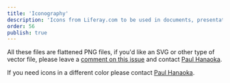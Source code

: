 ```yaml
---
title: 'Iconography'
description: 'Icons from Liferay.com to be used in documents, presentations, etc'
order: 56
publish: true
---
```



All these files are flattened PNG files, if you'd like an SVG or other type of vector file, please leave a [comment on this issue](https://github.com/liferay-design/liferay.design/issues/158) and contact [Paul Hanaoka](mailto:paul.hanaoka@liferay.com).

If you need icons in a different color please contact [Paul Hanaoka](mailto:paul.hanaoka@liferay.com).

<br />
<br />

<Grid variant='smallCards' >
	<CardAsset
		title="Browse PNG Icons"
		preview="/images/resources/icons-card.png"
		cta="Open in Google Drive"
		link="https://drive.google.com/drive/folders/1-Ii1Szr2G0UGxR5f1fJJ8YNZRkEQpRQD?usp=sharing"
	/>
	<CardAsset
		title="Browse SVG Icons"
		preview="/images/resources/icons-card.png"
		cta="Open in Google Drive"
		link="https://drive.google.com/drive/folders/1z-6sC-dpk99TAT8fecFF1Copxi9VngUM?usp=sharing"
	/>
</Grid>

<br />
<br />